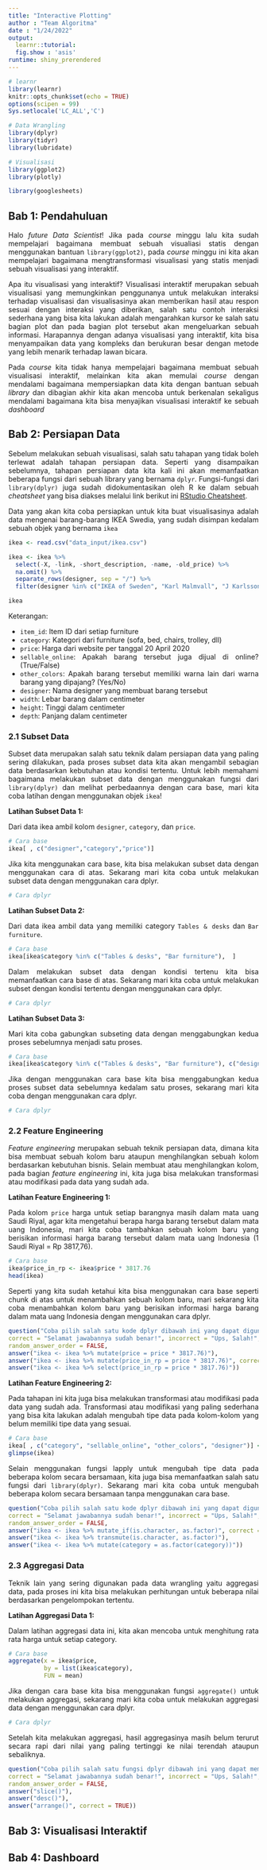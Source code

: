 ---
title: "Interactive Plotting"
author : "Team Algoritma"
date : "1/24/2022"
output: 
  learnr::tutorial:
  fig.show : 'asis'
runtime: shiny_prerendered
---

<style>
body {
text-align: justify}
</style>

```{r setup, include=FALSE}
# learnr
library(learnr)
knitr::opts_chunk$set(echo = TRUE)
options(scipen = 99)
Sys.setlocale('LC_ALL','C')

# Data Wrangling
library(dplyr)
library(tidyr)
library(lubridate)

# Visualisasi
library(ggplot2)
library(plotly)

library(googlesheets)
```

## Bab 1: Pendahuluan

Halo <i>future Data Scientist</i>! Jika pada <i>course</i> minggu lalu kita sudah mempelajari bagaimana membuat sebuah visualiasi statis dengan menggunakan bantuan `library(ggplot2)`, pada <i>course</i> minggu ini kita akan mempelajari bagaimana mengtransformasi visualisasi yang statis menjadi sebuah visualisasi yang interaktif.   

Apa itu visualisasi yang interaktif? Visualisasi interaktif merupakan sebuah visualisasi yang memungkinkan penggunanya untuk melakukan interaksi terhadap visualisasi dan visualisasinya akan memberikan hasil atau respon sesuai dengan interaksi yang diberikan, salah satu contoh interaksi sederhana yang bisa kita lakukan adalah mengarahkan kursor ke salah satu bagian plot dan pada bagian plot tersebut akan mengeluarkan sebuah informasi. Harapannya dengan adanya visualisasi yang interaktif, kita bisa menyampaikan data yang kompleks dan berukuran besar dengan metode yang lebih menarik terhadap lawan bicara.

Pada <i>course</i> kita tidak hanya mempelajari bagaimana membuat sebuah visualisasi interaktif, melainkan kita akan memulai <i>course</i> dengan mendalami bagaimana mempersiapkan data kita dengan bantuan sebuah <i>library</i> dan dibagian akhir kita akan mencoba untuk berkenalan sekaligus mendalami bagaimana kita bisa menyajikan visualisasi interaktif ke sebuah <i>dashboard</i>

## Bab 2: Persiapan Data

Sebelum melakukan sebuah visualisasi, salah satu tahapan yang tidak boleh terlewat adalah tahapan persiapan data. Seperti yang disampaikan sebelumnya, tahapan persiapan data kita kali ini akan memanfaatkan beberapa fungsi dari sebuah library yang bernama `dplyr`. Fungsi-fungsi dari `library(dplyr)` juga sudah didokumentasikan oleh R ke dalam sebuah <i>cheatsheet</i> yang bisa diakses melalui link berikut ini [RStudio Cheatsheet](https://www.rstudio.com/resources/cheatsheets/).

Data yang akan kita coba persiapkan untuk kita buat visualisasinya adalah data mengenai barang-barang IKEA Swedia, yang sudah disimpan kedalam sebuah objek yang bernama `ikea`

```{r echo=FALSE, results='hide', message=FALSE, warning=FALSE}
ikea <- read.csv("data_input/ikea.csv")

ikea <- ikea %>% 
  select(-X, -link, -short_description, -name, -old_price) %>% 
  na.omit() %>% 
  separate_rows(designer, sep = "/") %>% 
  filter(designer %in% c("IKEA of Sweden", "Karl Malmvall", "J Karlsson", "N Karlsson", "Francis Cayouette", "Ola Wihlborg", "Marcus Arvonen", "Nike Karlsson", "K Hagberg", "M Hagberg", "Jonas Hultqvist", "Ebba Strandmark", "Carina Bengs", "L Hilland	", "Fredriksson","David Wahl", "John", "Jonas", "Caroline", "Paul", "Petrus", "Hilland", "Chris Martin" ))
```

```{r echo=FALSE}
ikea
```

Keterangan:

* `item_id`: Item ID dari setiap furniture
* `category`: Kategori dari furniture (sofa, bed, chairs, trolley, dll) 
* `price`: Harga dari website per tanggal 20 April 2020
* `sellable_online`: Apakah barang tersebut juga dijual di online? (True/False)
* `other_colors`: Apakah barang tersebut memiliki warna lain dari warna barang yang dipajang? (Yes/No)
* `designer`: Nama designer yang membuat barang tersebut
* `width`: Lebar barang dalam centimeter
* `height`: Tinggi dalam centimeter
* `depth`: Panjang dalam centimeter

### 2.1 Subset Data

Subset data merupakan salah satu teknik dalam persiapan data yang paling sering dilakukan, pada proses subset data kita akan mengambil sebagian data berdasarkan kebutuhan atau kondisi tertentu. Untuk lebih memahami bagaimana melakukan subset data dengan menggunakan fungsi dari `library(dplyr)` dan melihat perbedaannya dengan cara base, mari kita coba latihan dengan menggunakan objek `ikea`!

<b>Latihan Subset Data 1:</b> 

Dari data ikea ambil kolom `designer`, `category`, dan `price`.

```{r}
# Cara base
ikea[ , c("designer","category","price")]
```

Jika kita menggunakan cara base, kita bisa melakukan subset data dengan menggunakan cara di atas. Sekarang mari kita coba untuk melakukan subset data dengan menggunakan cara dplyr.

```{r abcdefghijklmn, exercise = TRUE, exercise.eval = TRUE}
# Cara dplyr

```

<b>Latihan Subset Data 2:</b> 

Dari data ikea ambil data yang memiliki category `Tables & desks` dan `Bar furniture`.

```{r}
# Cara base
ikea[ikea$category %in% c("Tables & desks", "Bar furniture"),  ]
```

Dalam melakukan subset data dengan kondisi tertenu kita bisa memanfaatkan cara base di atas. Sekarang mari kita coba untuk melakukan subset dengan kondisi tertentu dengan menggunakan cara dplyr. 

```{r abcdefghijklm, exercise = TRUE, exercise.eval = TRUE}
# Cara dplyr

```

<b>Latihan Subset Data 3:</b> 

Mari kita coba gabungkan subseting data dengan menggabungkan kedua proses sebelumnya menjadi satu proses.

```{r}
# Cara base
ikea[ikea$category %in% c("Tables & desks", "Bar furniture"), c("designer","category","price")]
```

Jika dengan menggunakan cara base kita bisa menggabungkan kedua proses subset data sebelumnya kedalam satu proses, sekarang mari kita coba dengan menggunakan cara dplyr.

```{r abcdefghijkl, exercise = TRUE, exercise.eval = TRUE}
# Cara dplyr

```

### 2.2 Feature Engineering

<i>Feature engineering</i> merupakan sebuah teknik persiapan data, dimana kita bisa membuat sebuah kolom baru ataupun menghilangkan sebuah kolom berdasarkan kebutuhan bisnis. Selain membuat atau menghilangkan kolom, pada bagian <i>feature engineering</i> ini, kita juga bisa melakukan transformasi atau modifikasi pada data yang sudah ada. 

<b>Latihan Feature Engineering 1:</b> 

Pada kolom `price` harga untuk setiap barangnya masih dalam mata uang Saudi Riyal, agar kita mengetahui berapa harga barang tersebut dalam mata uang Indonesia, mari kita coba tambahkan sebuah kolom baru yang berisikan informasi harga barang tersebut dalam mata uang Indonesia (1 Saudi Riyal = Rp 3817,76).

```{r}
# Cara base
ikea$price_in_rp <- ikea$price * 3817.76
head(ikea)
```

Seperti yang kita sudah ketahui kita bisa menggunakan cara base seperti chunk di atas untuk menambahkan sebuah kolom baru, mari sekarang kita coba menambahkan kolom baru yang berisikan informasi harga barang dalam mata uang Indonesia dengan menggunakan cara dplyr.

```{r letter, echo=FALSE}
question("Coba pilih salah satu kode dplyr dibawah ini yang dapat digunakan untuk membuat kolom baru yang berisikan informasi harga barang dalam mata uang Indonesia.", type = "single",
correct = "Selamat jawabannya sudah benar!", incorrect = "Ups, Salah!", allow_retry = TRUE,
random_answer_order = FALSE,
answer("ikea <- ikea %>% mutate(price = price * 3817.76)"),
answer("ikea <- ikea %>% mutate(price_in_rp = price * 3817.76)", correct = TRUE),
answer("ikea <- ikea %>% select(price_in_rp = price * 3817.76)"))
```

<b>Latihan Feature Engineering 2:</b> 

Pada tahapan ini kita juga bisa melakukan transformasi atau modifikasi pada data yang sudah ada. Transformasi atau modifikasi yang paling sederhana yang bisa kita lakukan adalah mengubah tipe data pada kolom-kolom yang belum memiliki tipe data yang sesuai.

```{r}
# Cara base
ikea[ , c("category", "sellable_online", "other_colors", "designer")] <- lapply(ikea[ , c("category", "sellable_online", "other_colors", "designer")], as.factor)
glimpse(ikea)
```

Selain menggunakan fungsi lapply untuk mengubah tipe data pada beberapa kolom secara bersamaan, kita juga bisa memanfaatkan salah satu fungsi dari `library(dplyr)`. Sekarang mari kita coba untuk mengubah beberapa kolom secara bersamaan tanpa menggunakan cara base.

```{r letter2, echo=FALSE}
question("Coba pilih salah satu kode dplyr dibawah ini yang dapat digunakan untuk mengubah beberapa kolom secara bersamaan.", type = "single",
correct = "Selamat jawabannya sudah benar!", incorrect = "Ups, Salah!", allow_retry = TRUE,
random_answer_order = FALSE,
answer("ikea <- ikea %>% mutate_if(is.character, as.factor)", correct = TRUE),
answer("ikea <- ikea %>% transmute(is.character, as.factor)"),
answer("ikea <- ikea %>% mutate(category = as.factor(category))"))
```

### 2.3 Aggregasi Data

Teknik lain yang sering digunakan pada data wrangling yaitu aggregasi data, pada proses ini kita bisa melakukan perhitungan untuk beberapa nilai berdasarkan pengelompokan tertentu.

<b>Latihan Aggregasi Data 1:</b>

Dalam latihan aggregasi data ini, kita akan mencoba untuk menghitung rata rata harga untuk setiap category.

```{r}
# Cara base
aggregate(x = ikea$price,
          by = list(ikea$category),
          FUN = mean)
```

Jika dengan cara base kita bisa menggunakan fungsi `aggregate()` untuk melakukan aggregasi, sekarang mari kita coba untuk melakukan aggregasi data dengan menggunakan cara dplyr.

```{r abcdefghijk, exercise = TRUE, exercise.eval = TRUE}
# Cara dplyr

```

Setelah kita melakukan aggregasi, hasil aggregasinya masih belum terurut secara rapi dari nilai yang paling tertinggi ke nilai terendah ataupun sebaliknya. 

```{r letter3, echo=FALSE}
question("Coba pilih salah satu fungsi dplyr dibawah ini yang dapat membantu kita untuk mengurutkan hasil aggregasi data yang sudah dilakukan.", type = "single",
correct = "Selamat jawabannya sudah benar!", incorrect = "Ups, Salah!", allow_retry = TRUE,
random_answer_order = FALSE,
answer("slice()"),
answer("desc()"),
answer("arrange()", correct = TRUE))
```

## Bab 3: Visualisasi Interaktif





## Bab 4: Dashboard














